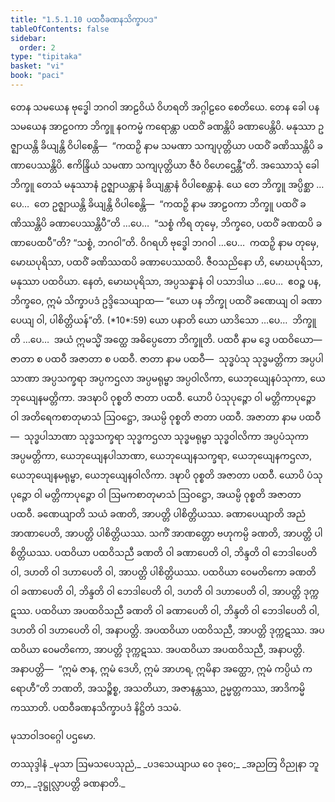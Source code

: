 ```yaml
---
title: "1.5.1.10 ပထဝီခဏနသိက္ခာပဒ"
tableOfContents: false
sidebar:
  order: 2
type: "tipitaka"
basket: "vi"
book: "paci"
---
```



<DynamicBreadcrumb />

<Division number="84" book="paci">

<Paragraph number="321" book="paci">
တေန သမယေန ဗုဒ္ဓေါ ဘဂဝါ အာဠဝိယံ ဝိဟရတိ အဂ္ဂါဠဝေ စေတိယေ. တေန ခေါ ပန သမယေန အာဠဝကာ ဘိက္ခူ နဝကမ္မံ ကရောန္တာ ပထဝိံ ခဏန္တိပိ ခဏာပေန္တိပိ. မနုဿာ ဥဇ္ဈာယန္တိ ခိယျန္တိ ဝိပါစေန္တိ—  “ကထဉှိ နာမ သမဏာ သကျပုတ္တိယာ ပထဝိံ ခဏိဿန္တိပိ ခဏာပေဿန္တိပိ. ဧကိန္ဒြိယံ သမဏာ သကျပုတ္တိယာ ဇီဝံ ဝိဟေဌေန္တီ”တိ.
</Paragraph>

<Paragraph number="322" book="paci">
အဿောသုံ ခေါ ဘိက္ခူ တေသံ မနုဿာနံ ဥဇ္ဈာယန္တာနံ ခိယျန္တာနံ ဝိပါစေန္တာနံ. ယေ တေ ဘိက္ခူ အပ္ပိစ္ဆာ …ပေ…  တေ ဥဇ္ဈာယန္တိ ခိယျန္တိ ဝိပါစေန္တိ—  “ကထဉှိ နာမ အာဠဝကာ ဘိက္ခူ ပထဝိံ ခဏိဿန္တိပိ ခဏာပေဿန္တိပီ”တိ …ပေ…  “သစ္စံ ကိရ တုမှေ, ဘိက္ခဝေ, ပထဝိံ ခဏထပိ ခဏာပေထပီ”တိ? “သစ္စံ, ဘဂဝါ”တိ. ဝိဂရဟိ ဗုဒ္ဓေါ ဘဂဝါ …ပေ…  ကထဉှိ နာမ တုမှေ, မောဃပုရိသာ, ပထဝိံ ခဏိဿထပိ ခဏာပေဿထပိ. ဇီဝသညိနော ဟိ, မောဃပုရိသာ, မနုဿာ ပထဝိယာ. နေတံ, မောဃပုရိသာ, အပ္ပသန္နာနံ ဝါ ပသာဒါယ …ပေ…  ဧဝဉ္စ ပန, ဘိက္ခဝေ, ဣမံ သိက္ခာပဒံ ဥဒ္ဒိသေယျာထ—
</Paragraph>

</Division>
<Division number="85" book="paci">

<Paragraph number="323" book="paci">
<Emphasis>“ယော ပန ဘိက္ခု ပထဝိံ ခဏေယျ ဝါ ခဏာပေယျ ဝါ, ပါစိတ္တိယန်”</Emphasis>တိ. (*10*:<Emphasis>59</Emphasis>)
</Paragraph>

</Division>
<Division number="86" book="paci">

<Paragraph number="324" book="paci">
<Emphasis>ယော ပနာ</Emphasis>တိ ယော ယာဒိသော …ပေ…  <Emphasis>ဘိက္ခူ</Emphasis>တိ …ပေ…  အယံ ဣမသ္မိံ အတ္ထေ အဓိပ္ပေတော ဘိက္ခူတိ.
</Paragraph>

<Paragraph number="325" book="paci">
<Emphasis>ပထဝီ</Emphasis> နာမ ဒွေ ပထဝိယော—  ဇာတာ စ ပထဝီ အဇာတာ စ ပထဝီ.
</Paragraph>

<Paragraph number="326" book="paci">
<Emphasis>ဇာတာ</Emphasis> နာမ ပထဝီ—  သုဒ္ဓပံသု သုဒ္ဓမတ္တိကာ အပ္ပပါသာဏာ အပ္ပသက္ခရာ အပ္ပကဌလာ အပ္ပမရုမ္ဗာ အပ္ပဝါလိကာ, ယေဘုယျေနပံသုကာ, ယေဘုယျေနမတ္တိကာ. အဒဍ္ဎာပိ ဝုစ္စတိ ဇာတာ ပထဝီ. ယောပိ ပံသုပုဉ္ဇော ဝါ မတ္တိကာပုဉ္ဇော ဝါ အတိရေကစာတုမာသံ ဩဝဋ္ဌော, အယမ္ပိ ဝုစ္စတိ ဇာတာ ပထဝီ.
</Paragraph>

<Paragraph number="327" book="paci">
<Emphasis>အဇာတာ</Emphasis> နာမ ပထဝီ—  သုဒ္ဓပါသာဏာ သုဒ္ဓသက္ခရာ သုဒ္ဓကဌလာ သုဒ္ဓမရုမ္ဗာ သုဒ္ဓဝါလိကာ အပ္ပပံသုကာ အပ္ပမတ္တိကာ, ယေဘုယျေနပါသာဏာ, ယေဘုယျေနသက္ခရာ, ယေဘုယျေနကဌလာ, ယေဘုယျေနမရုမ္ဗာ, ယေဘုယျေနဝါလိကာ. ဒဍ္ဎာပိ ဝုစ္စတိ အဇာတာ ပထဝီ. ယောပိ ပံသုပုဉ္ဇော ဝါ မတ္တိကာပုဉ္ဇော ဝါ ဩမကစာတုမာသံ ဩဝဋ္ဌော, အယမ္ပိ ဝုစ္စတိ အဇာတာ ပထဝီ.
</Paragraph>

<Paragraph number="328" book="paci">
<Emphasis>ခဏေယျာ</Emphasis>တိ သယံ ခဏတိ, အာပတ္တိ ပါစိတ္တိယဿ.
</Paragraph>

<Paragraph number="329" book="paci">
<Emphasis>ခဏာပေယျာ</Emphasis>တိ အညံ အာဏာပေတိ, အာပတ္တိ ပါစိတ္တိယဿ. သကိံ အာဏတ္တော ဗဟုကမ္ပိ ခဏတိ, အာပတ္တိ ပါစိတ္တိယဿ.
</Paragraph>

</Division>
<Division number="87" book="paci">

<Paragraph number="330" book="paci">
ပထဝိယာ ပထဝိသညီ ခဏတိ ဝါ ခဏာပေတိ ဝါ, ဘိန္ဒတိ ဝါ ဘေဒါပေတိ ဝါ, ဒဟတိ ဝါ ဒဟာပေတိ ဝါ, အာပတ္တိ ပါစိတ္တိယဿ.
</Paragraph>

<Paragraph number="331" book="paci">
ပထဝိယာ ဝေမတိကော ခဏတိ ဝါ ခဏာပေတိ ဝါ, ဘိန္ဒတိ ဝါ ဘေဒါပေတိ ဝါ, ဒဟတိ ဝါ ဒဟာပေတိ ဝါ, အာပတ္တိ ဒုက္ကဋဿ.
</Paragraph>

<Paragraph number="332" book="paci">
ပထဝိယာ အပထဝိသညီ ခဏတိ ဝါ ခဏာပေတိ ဝါ, ဘိန္ဒတိ ဝါ ဘေဒါပေတိ ဝါ, ဒဟတိ ဝါ ဒဟာပေတိ ဝါ, အနာပတ္တိ.
</Paragraph>

<Paragraph number="333" book="paci">
အပထဝိယာ ပထဝိသညီ, အာပတ္တိ ဒုက္ကဋဿ. အပထဝိယာ ဝေမတိကော, အာပတ္တိ ဒုက္ကဋဿ. အပထဝိယာ အပထဝိသညီ, အနာပတ္တိ.
</Paragraph>

</Division>
<Division number="88" book="paci">

<Paragraph number="334" book="paci">
အနာပတ္တိ—  “ဣမံ ဇာန, ဣမံ ဒေဟိ, ဣမံ အာဟရ, ဣမိနာ အတ္ထော, ဣမံ ကပ္ပိယံ ကရောဟီ”တိ ဘဏတိ, အသဉ္စိစ္စ, အသတိယာ, အဇာနန္တဿ, ဥမ္မတ္တကဿ, အာဒိကမ္မိကဿာတိ.

</Paragraph>
</Division>

<Paragraph number="335" type="center" book="paci">
ပထဝီခဏနသိက္ခာပဒံ နိဋ္ဌိတံ ဒသမံ.

  
မုသာဝါဒဝဂ္ဂေါ ပဌမော.



</Paragraph>

<Paragraph number="336" type="center" book="paci">
တဿုဒ္ဒါနံ


</Paragraph>

<Paragraph number="337" type="verses" book="paci">
_မုသာ ဩမသပေသုညံ,_  
_ပဒသေယျာယ ဝေ ဒုဝေ;_  
_အညတြ ဝိညုနာ ဘူတာ,_  
_ဒုဋ္ဌုလ္လာပတ္တိ ခဏနာတိ._
</Paragraph>